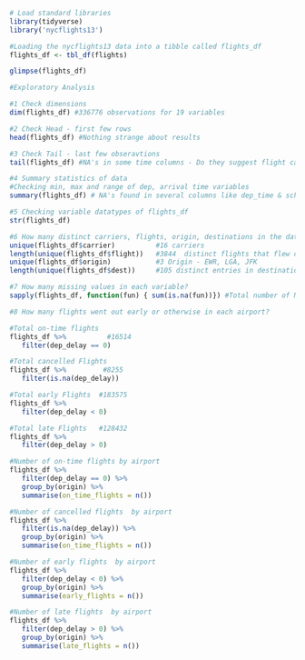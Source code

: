 ```r
# Load standard libraries
library(tidyverse)
library('nycflights13')
```

```r


#Loading the nycflights13 data into a tibble called flights_df
flights_df <- tbl_df(flights)

glimpse(flights_df)

#Exploratory Analysis

#1 Check dimensions
dim(flights_df) #336776 observations for 19 variables

#2 Check Head - first few rows
head(flights_df) #Nothing strange about results

#3 Check Tail - last few obseravtions
tail(flights_df) #NA's in some time columns - Do they suggest flight cancellation?

#4 Summary statistics of data
#Checking min, max and range of dep, arrival time variables
summary(flights_df) # NA's found in several columns like dep_time & sched_dep_time 

#5 Checking variable datatypes of flights_df
str(flights_df)

#6 How many distinct carriers, flights, origin, destinations in the dataset? 
unique(flights_df$carrier)          #16 carriers
length(unique(flights_df$flight))   #3844  distinct flights that flew out of NYC in 2013
unique(flights_df$origin)           #3 Origin - EWR, LGA, JFK
length(unique(flights_df$dest))     #105 distinct entries in destination column

#7 How many missing values in each variable?
sapply(flights_df, function(fun) { sum(is.na(fun))}) #Total number of NA's in all columns

#8 How many flights went out early or otherwise in each airport?

#Total on-time flights
flights_df %>%          #16514
   filter(dep_delay == 0)    

#Total cancelled Flights   
flights_df %>%         #8255
   filter(is.na(dep_delay))    

#Total early Flights  #183575
flights_df %>%
   filter(dep_delay < 0)

#Total late Flights   #128432
flights_df %>%
   filter(dep_delay > 0)

#Number of on-time flights by airport
flights_df %>%
   filter(dep_delay == 0) %>%
   group_by(origin) %>%
   summarise(on_time_flights = n())

#Number of cancelled flights  by airport
flights_df %>%
   filter(is.na(dep_delay)) %>%
   group_by(origin) %>%
   summarise(on_time_flights = n())

#Number of early flights  by airport
flights_df %>%
   filter(dep_delay < 0) %>%
   group_by(origin) %>%
   summarise(early_flights = n())

#Number of late flights  by airport
flights_df %>%
   filter(dep_delay > 0) %>%
   group_by(origin) %>%
   summarise(late_flights = n())

```
